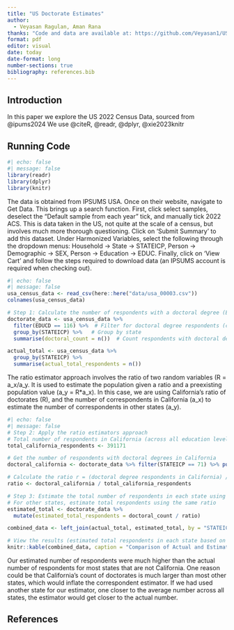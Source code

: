 ---
title: "US Doctorate Estimates"
author: 
  - Veyasan Ragulan, Aman Rana
thanks: "Code and data are available at: https://github.com/Veyasan1/US_Doctorates_Estimators.git"
format: pdf
editor: visual
date: today
date-format: long
number-sections: true
bibliography: references.bib
---

## Introduction

In this paper we explore the US 2022 Census Data, sourced from @ipums2024 We use @citeR, @readr, @dplyr, @xie2023knitr

## Running Code

```{r}
#| echo: false
#| message: false
library(readr)
library(dplyr)
library(knitr)
```

The data is obtained from IPSUMS USA. Once on their website, navigate to Get Data. This brings up a search function. First, click select samples, deselect the "Default sample from each year" tick, and manually tick 2022 ACS. This is data taken in the US, not quite at the scale of a census, but involves much more thorough questioning. Click on 'Submit Summary' to add this dataset. Under Harmonized Variables, select the following through the dropdown menus: Household -> State -> STATEICP, Person -> Demographic -> SEX, Person -> Education -> EDUC. Finally, click on 'View Cart' and follow the steps required to download data (an IPSUMS account is required when checking out).

```{r}
#| echo: false
#| message: false
usa_census_data <- read_csv(here::here("data/usa_00003.csv"))
colnames(usa_census_data)

# Step 1: Calculate the number of respondents with a doctoral degree (EDUC == 116) in each state
doctorate_data <- usa_census_data %>%
  filter(EDUCD == 116) %>%  # Filter for doctoral degree respondents (code 116)
  group_by(STATEICP) %>%   # Group by state
  summarise(doctoral_count = n())  # Count respondents with doctoral degrees in each state

actual_total <- usa_census_data %>%
  group_by(STATEICP) %>%
  summarise(actual_total_respondents = n())

```

The ratio estimator approach involves the ratio of two random variables (R = a_x/a_y. It is used to estimate the population given a ratio and a preexisting population value (a_y = R*a_x). In this case, we are using California's ratio of doctorates (R), and the number of correspondents in California (a_x) to estimate the number of correspondents in other states (a_y).

```{r}
#| echo: false
#| message: false
# Step 2: Apply the ratio estimators approach
# Total number of respondents in California (across all education levels)
total_california_respondents <- 391171

# Get the number of respondents with doctoral degrees in California
doctoral_california <- doctorate_data %>% filter(STATEICP == 71) %>% pull(doctoral_count)

# Calculate the ratio r = (doctoral degree respondents in California) / (total respondents in California)
ratio <- doctoral_california / total_california_respondents

# Step 3: Estimate the total number of respondents in each state using this ratio
# For other states, estimate total respondents using the same ratio
estimated_total <- doctorate_data %>%
  mutate(estimated_total_respondents = doctoral_count / ratio)

combined_data <- left_join(actual_total, estimated_total, by = "STATEICP")

# View the results (estimated total respondents in each state based on the ratio)
knitr::kable(combined_data, caption = "Comparison of Actual and Estimated Total Respondents in Each State Based on Doctoral Degree Ratio")

```

Our estimated number of respondents were much higher than the actual number of respondents for most states that are not California. One reason could be that California's count of doctorates is much larger than most other states, which would inflate the correspondent estimator. If we had used another state for our estimator, one closer to the average number across all states, the estimator would get closer to the actual number.

## References
